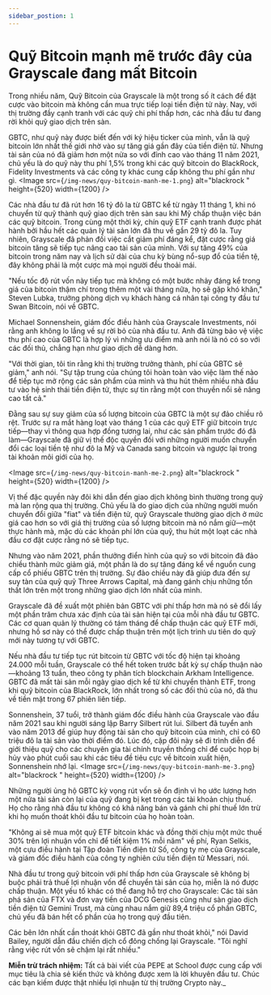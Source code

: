 ```yaml
---
sidebar_postion: 1
---
```


# Quỹ Bitcoin mạnh mẽ trước đây của Grayscale đang mất Bitcoin 

Trong nhiều năm, Quỹ Bitcoin của Grayscale là một trong số ít cách để đặt cược vào bitcoin mà không cần mua trực tiếp loại tiền điện tử này. Nay, với thị trường đầy cạnh tranh với các quỹ chi phí thấp hơn, các nhà đầu tư đang rời khỏi quỹ giao dịch trên sàn.

GBTC, như quỹ này được biết đến với ký hiệu ticker của mình, vẫn là quỹ bitcoin lớn nhất thế giới nhờ vào sự tăng giá gần đây của tiền điện tử. Nhưng tài sản của nó đã giảm hơn một nửa so với đỉnh cao vào tháng 11 năm 2021, chủ yếu là do quỹ này thu phí 1,5% trong khi các quỹ bitcoin do BlackRock, Fidelity Investments và các công ty khác cung cấp không thu phí gần như gì.
<Image
  src={`/img-news/quy-bitcoin-manh-me-1.png`}
  alt="blackrock "
  height={520}
  width={1200}
/>

Các nhà đầu tư đã rút hơn 16 tỷ đô la từ GBTC kể từ ngày 11 tháng 1, khi nó chuyển từ quỹ thành quỹ giao dịch trên sàn sau khi Mỹ chấp thuận việc bán các quỹ bitcoin. Trong cùng một thời kỳ, chín quỹ ETF cạnh tranh được phát hành bởi hầu hết các quản lý tài sản lớn đã thu về gần 29 tỷ đô la.
Tuy nhiên, Grayscale đã phản đối việc cắt giảm phí đáng kể, đặt cược rằng giá bitcoin tăng sẽ tiếp tục nâng cao tài sản của mình. Với sự tăng 49% của bitcoin trong năm nay và lịch sử dài của chu kỳ bùng nổ-sụp đổ của tiền tệ, đây không phải là một cược mà mọi người đều thoải mái.

"Nếu tốc độ rút vốn này tiếp tục mà không có một bước nhảy đáng kể trong giá của bitcoin thậm chí trong thêm một vài tháng nữa, họ sẽ gặp khó khăn," Steven Lubka, trưởng phòng dịch vụ khách hàng cá nhân tại công ty đầu tư Swan Bitcoin, nói về GBTC.

Michael Sonnenshein, giám đốc điều hành của Grayscale Investments, nói rằng anh không lo lắng về sự rời bỏ của nhà đầu tư. Anh đã từng bảo vệ việc thu phí cao của GBTC là hợp lý vì những ưu điểm mà anh nói là nó có so với các đối thủ, chẳng hạn như giao dịch dễ dàng hơn.

"Với thời gian, tôi tin rằng khi thị trường trưởng thành, phí của GBTC sẽ giảm," anh nói. "Sự tập trung của chúng tôi hoàn toàn vào việc làm thế nào để tiếp tục mở rộng các sản phẩm của mình và thu hút thêm nhiều nhà đầu tư vào hệ sinh thái tiền điện tử, thực sự tin rằng một con thuyền nổi sẽ nâng cao tất cả."

Đằng sau sự suy giảm của số lượng bitcoin của GBTC là một sự đảo chiều rõ rệt. Trước sự ra mắt hàng loạt vào tháng 1 của các quỹ ETF giữ bitcoin trực tiếp—thay vì thông qua hợp đồng tương lai, như các sản phẩm trước đó đã làm—Grayscale đã giữ vị thế độc quyền đối với những người muốn chuyển đổi các loại tiền tệ như đô la Mỹ và Canada sang bitcoin và ngược lại trong tài khoản môi giới của họ.

<Image
  src={`/img-news/quy-bitcoin-manh-me-2.png`}
  alt="blackrock "
  height={520}
  width={1200}
/>

Vị thế đặc quyền này đôi khi dẫn đến giao dịch không bình thường trong quỹ mà lan rộng qua thị trường. Chủ yếu là do giao dịch của những người muốn chuyển đổi giữa "fiat" và tiền điện tử, quỹ Grayscale thường giao dịch ở mức giá cao hơn so với giá thị trường của số lượng bitcoin mà nó nắm giữ—một thực hành mà, mặc dù các khoản phí lớn của quỹ, thu hút một loạt các nhà đầu cơ đặt cược rằng nó sẽ tiếp tục.

Nhưng vào năm 2021, phần thưởng điển hình của quỹ so với bitcoin đã đảo chiều thành mức giảm giá, một phần là do sự tăng đáng kể về nguồn cung cấp cổ phiếu GBTC trên thị trường. Sự đảo chiều này đã giúp đưa đến sự suy tàn của quỹ quỹ Three Arrows Capital, mà đang gánh chịu những tổn thất lớn trên một trong những giao dịch lớn nhất của mình.

Grayscale đã đề xuất một phiên bản GBTC với phí thấp hơn mà nó sẽ đổi lấy một phần trăm chưa xác định của tài sản hiện tại của mỗi nhà đầu tư GBTC. Các cơ quan quản lý thường có tám tháng để chấp thuận các quỹ ETF mới, nhưng hồ sơ này có thể được chấp thuận trên một lịch trình ưu tiên do quỹ mới này tương tự với GBTC.

Nếu nhà đầu tư tiếp tục rút bitcoin từ GBTC với tốc độ hiện tại khoảng 24.000 mỗi tuần, Grayscale có thể hết token trước bất kỳ sự chấp thuận nào—khoảng 13 tuần, theo công ty phân tích blockchain Arkham Intelligence. GBTC đã mất tài sản mỗi ngày giao dịch kể từ khi chuyển thành ETF, trong khi quỹ bitcoin của BlackRock, lớn nhất trong số các đối thủ của nó, đã thu về tiền mặt trong 67 phiên liên tiếp.

Sonnenshein, 37 tuổi, trở thành giám đốc điều hành của Grayscale vào đầu năm 2021 sau khi người sáng lập Barry Silbert rút lui. Silbert đã tuyển anh vào năm 2013 để giúp huy động tài sản cho quỹ bitcoin của mình, chỉ có 60 triệu đô la tài sản vào thời điểm đó. Lúc đó, cặp đôi này sẽ đi trình diễn để giới thiệu quỹ cho các chuyên gia tài chính truyền thống chỉ để cuộc họp bị hủy vào phút cuối sau khi các tiêu đề tiêu cực về bitcoin xuất hiện, Sonnenshein nhớ lại.
<Image
  src={`/img-news/quy-bitcoin-manh-me-3.png`}
  alt="blackrock "
  height={520}
  width={1200}
/>

Những người ủng hộ GBTC kỳ vọng rút vốn sẽ ổn định vì họ ước lượng hơn một nửa tài sản còn lại của quỹ đang bị kẹt trong các tài khoản chịu thuế. Họ cho rằng nhà đầu tư không có khả năng bán và gánh chi phí thuế lớn trừ khi họ muốn thoát khỏi đầu tư bitcoin của họ hoàn toàn.

"Không ai sẽ mua một quỹ ETF bitcoin khác và đồng thời chịu một mức thuế 30% trên lợi nhuận vốn chỉ để tiết kiệm 1% mỗi năm" về phí, Ryan Selkis, một cựu điều hành tại Tập đoàn Tiền điện tử Số, công ty mẹ của Grayscale, và giám đốc điều hành của công ty nghiên cứu tiền điện tử Messari, nói.

Nhà đầu tư trong quỹ bitcoin với phí thấp hơn của Grayscale sẽ không bị buộc phải trả thuế lợi nhuận vốn để chuyển tài sản của họ, miễn là nó được chấp thuận.
Một yếu tố khác có thể đang hỗ trợ cho Grayscale: Các tài sản phá sản của FTX và đơn vay tiền của DCG Genesis cũng như sàn giao dịch tiền điện tử Gemini Trust, mà cùng nhau nắm giữ 89,4 triệu cổ phần GBTC, chủ yếu đã bán hết cổ phần của họ trong quý đầu tiên.

Các bên lớn nhất cần thoát khỏi GBTC đã gần như thoát khỏi," nói David Bailey, người dẫn đầu chiến dịch cổ đông chống lại Grayscale. "Tôi nghĩ rằng việc rút vốn sẽ chậm lại rất nhiều."

**Miễn trừ trách nhiệm:** Tất cả bài viết của PEPE at School được cung cấp với mục tiêu là chia sẻ kiến thức và không được xem là lời khuyên đầu tư. Chúc các bạn kiếm được thật nhiều lợi nhuận từ thị trường Crypto này._
